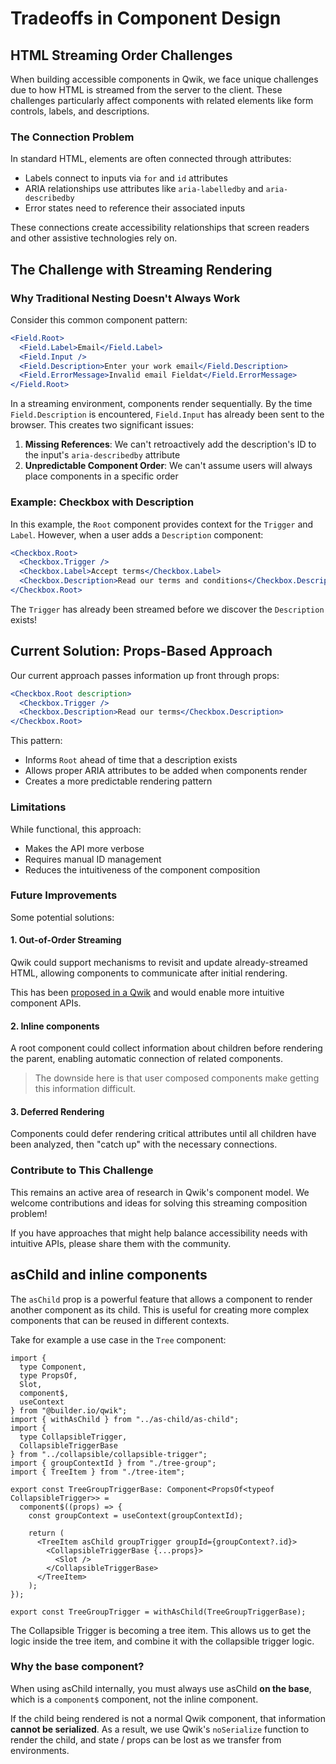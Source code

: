 # Tradeoffs in Component Design

## HTML Streaming Order Challenges

When building accessible components in Qwik, we face unique challenges due to how HTML is streamed from the server to the client. These challenges particularly affect components with related elements like form controls, labels, and descriptions.

### The Connection Problem

In standard HTML, elements are often connected through attributes:
- Labels connect to inputs via `for` and `id` attributes
- ARIA relationships use attributes like `aria-labelledby` and `aria-describedby`
- Error states need to reference their associated inputs

These connections create accessibility relationships that screen readers and other assistive technologies rely on.

## The Challenge with Streaming Rendering

### Why Traditional Nesting Doesn't Always Work

Consider this common component pattern:

```jsx
<Field.Root>
  <Field.Label>Email</Field.Label>
  <Field.Input />
  <Field.Description>Enter your work email</Field.Description>
  <Field.ErrorMessage>Invalid email Fieldat</Field.ErrorMessage>
</Field.Root>
```

In a streaming environment, components render sequentially. By the time `Field.Description` is encountered, `Field.Input` has already been sent to the browser. This creates two significant issues:

1. **Missing References**: We can't retroactively add the description's ID to the input's `aria-describedby` attribute
2. **Unpredictable Component Order**: We can't assume users will always place components in a specific order

### Example: Checkbox with Description

<Showcase name="description" />

In this example, the `Root` component provides context for the `Trigger` and `Label`. However, when a user adds a `Description` component:

```jsx
<Checkbox.Root>
  <Checkbox.Trigger />
  <Checkbox.Label>Accept terms</Checkbox.Label>
  <Checkbox.Description>Read our terms and conditions</Checkbox.Description>
</Checkbox.Root>
```

The `Trigger` has already been streamed before we discover the `Description` exists!

## Current Solution: Props-Based Approach

Our current approach passes information up front through props:

```jsx
<Checkbox.Root description>
  <Checkbox.Trigger />
  <Checkbox.Description>Read our terms</Checkbox.Description>
</Checkbox.Root>
```

This pattern:
- Informs `Root` ahead of time that a description exists
- Allows proper ARIA attributes to be added when components render
- Creates a more predictable rendering pattern

### Limitations

While functional, this approach:
- Makes the API more verbose
- Requires manual ID management
- Reduces the intuitiveness of the component composition

### Future Improvements

Some potential solutions:

#### 1. Out-of-Order Streaming

Qwik could support mechanisms to revisit and update already-streamed HTML, allowing components to communicate after initial rendering.

This has been [proposed in a Qwik](https://github.com/QwikDev/qwik-evolution/discussions/16) and would enable more intuitive component APIs.

#### 2. Inline components

A root component could collect information about children before rendering the parent, enabling automatic connection of related components.

> The downside here is that user composed components make getting this information difficult.

#### 3. Deferred Rendering

Components could defer rendering critical attributes until all children have been analyzed, then "catch up" with the necessary connections.

### Contribute to This Challenge

This remains an active area of research in Qwik's component model. We welcome contributions and ideas for solving this streaming composition problem!

If you have approaches that might help balance accessibility needs with intuitive APIs, please share them with the community.

## asChild and inline components

The `asChild` prop is a powerful feature that allows a component to render another component as its child. This is useful for creating more complex components that can be reused in different contexts.

Take for example a use case in the `Tree` component:

```tsx
import {
  type Component,
  type PropsOf,
  Slot,
  component$,
  useContext
} from "@builder.io/qwik";
import { withAsChild } from "../as-child/as-child";
import {
  type CollapsibleTrigger,
  CollapsibleTriggerBase
} from "../collapsible/collapsible-trigger";
import { groupContextId } from "./tree-group";
import { TreeItem } from "./tree-item";

export const TreeGroupTriggerBase: Component<PropsOf<typeof CollapsibleTrigger>> =
  component$((props) => {
    const groupContext = useContext(groupContextId);
    
    return (
      <TreeItem asChild groupTrigger groupId={groupContext?.id}>
        <CollapsibleTriggerBase {...props}>
          <Slot />
        </CollapsibleTriggerBase>
      </TreeItem>
    );
});

export const TreeGroupTrigger = withAsChild(TreeGroupTriggerBase);

```

The Collapsible Trigger is becoming a tree item. This allows us to get the logic inside the tree item, and combine it with the collapsible trigger logic.

### Why the base component?

When using asChild internally, you must always use asChild **on the base**, which is a `component$` component, not the inline component.

If the child being rendered is not a normal Qwik component, that information **cannot be serialized**. As a result, we use Qwik's `noSerialize` function to render the child, and state / props can be lost as we transfer from environments.